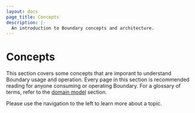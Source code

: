 ```yaml
---
layout: docs
page_title: Concepts
description: |-
  An introduction to Boundary concepts and architecture.
---
```


# Concepts

This section covers some concepts that are imporant to understand Boundary usage and operation. Every page in this section is recommended reading for anyone consuming or operating
Boundary. For a glossary of terms, refer to the [domain model](/boundary/docs/concepts/domain-model) section.

Please use the navigation to the left to learn more about a topic.
